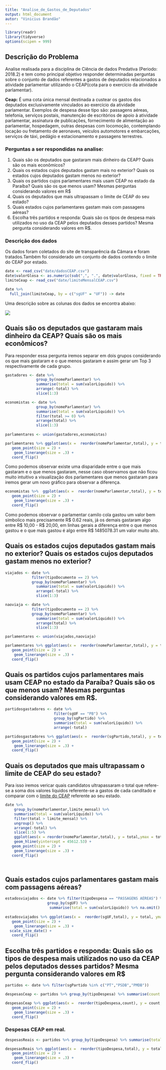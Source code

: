 ```yaml
---
title: "Analise_de_Gastos_de_Deputados"
output: html_document
autor: "Vinicius Brandão"
---
```


```r
library(readr)
library(tidyverse)
options(scipen = 999)
```
 
## Descrição do Problema
Analise realisada para a disciplina de Ciência de dados Predativa (Periodo: 2018.2) e tem como principal objetivo responder determinadas perguntas sobre o conjunto de dados referentes a gastos de deputados relacionados a atividade parlamentar utilizando o CEAP(cota para o exercício da atividade parlamentar).

**Ceap:**  É uma cota única mensal destinada a custear os gastos dos deputados exclusivamente vinculados ao exercício da atividade parlamentar. Exemplos de despesa desse tipo são: passagens aéreas, telefonia, serviços postais, manutenção de escritórios de apoio à atividade parlamentar, assinatura de publicações, fornecimento de alimentação ao parlamentar, hospedagem, outras despesas com locomoção, contemplando locação ou fretamento de aeronaves, veículos automotores e embarcações, serviços de táxi, pedágio e estacionamento e passagens terrestres.

### Perguntas a ser respondidas na analise:
1. Quais são os deputados que gastaram mais dinheiro da CEAP? Quais são os mais econômicos?
2. Quais os estados cujos deputados gastam mais no exterior? Quais os estados cujos deputados gastam menos no exterior?
3. Quais os partidos cujos parlamentares mais usam CEAP no estado da Paraíba? Quais são os que menos usam? Mesmas perguntas considerando valores em R$
4. Quais os deputados que mais ultrapassam o limite de CEAP do seu estado? 
5. Quais estados cujos parlamentares gastam mais com passagens aéreas?
6. Escolha três partidos e responda: Quais são os tipos de despesa mais utilizados no uso da CEAP pelos deputados desses partidos? Mesma pergunta considerando valores em R$.

### Descrição dos dados
 Os dados foram coletados do site de transparência da Câmara e foram tratados.Também foi considerado um conjunto de dados contendo o limite do CEAP por estado.
```r
date <- read_csv("date/dadosCEAP.csv")
date$valorGlosa <- as.numeric(sub(",", ".", date$valorGlosa, fixed = TRUE)) 
limiteCeap <- read_csv("date/limiteMensalCEAP.csv")

date %>%
  full_join(limiteCeap, by = c("sgUF" = "UF")) -> date
```

Uma descrição sobre as colunas dos dados se encontra abaixo:

![](img.png)

## Quais são os deputados que gastaram mais dinheiro da CEAP? Quais são os mais econômicos?
Para responder essa pergunta iremos separar em dois grupos considerando os que mais gastaram e o que menos gastaram e assim gerar um Top 3 respectivamente de cada grupo.

```r
gastadores <- date %>%
              group_by(nomeParlamentar) %>%
              summarise(total = sum(valorLíquido)) %>%
              arrange(-total) %>%
              slice(1:3)

economistas <- date %>%
              group_by(nomeParlamentar) %>%
              summarise(total = sum(valorLíquido)) %>%
              filter(total >= 0) %>%
              arrange(total) %>%
              slice(1:3)
  
parlamentares <- union(gastadores,economistas)

parlamentares %>% ggplot(aes(x =  reorder(nomeParlamentar,total), y = total, ymax = total, ymin = 0)) + 
   geom_point(size = 2) + 
    geom_linerange(size = .3) +
   coord_flip()

```

Como podemos observar existe uma disparidade entre o que mais gastaram e o que menos gastaram, nesse caso observamos que não ficou muito intuitivo a visualização dos parlamentares que menos gastaram para iremos gerar um novo gráfico para observar a diferença.

```r
economistas %>%  ggplot(aes(x =  reorder(nomeParlamentar,total), y = total, ymax = total, ymin = 0)) + 
   geom_point(size = 2) + 
    geom_linerange(size = .3) +
   coord_flip()

```
Como podemos observar o parlamentar camilo cola gastou um valor bem simbolico mais precisamente R$ 0.62 reais, já os demais gastaram algo entre R$ 10,00 - R$ 20,00, em linhas gerais a diferença entre o que menos gastou e o que mais gastou é algo entre R$ 1485078.31 um valor muito alto.



## Quais os estados cujos deputados gastam mais no exterior? Quais os estados cujos deputados gastam menos no exterior?

```r
viajados <- date %>%
            filter(tipoDocumento == 2) %>%
            group_by(nomeParlamentar) %>%
              summarise(total = sum(valorLíquido)) %>%
              arrange(-total) %>%
              slice(1:3)

naoviaja <- date %>%
            filter(tipoDocumento == 2) %>%
            group_by(nomeParlamentar) %>%
              summarise(total = sum(valorLíquido)) %>%
              arrange(total) %>%
              slice(1:3)

parlamentares <- union(viajados,naoviaja)

parlamentares %>% ggplot(aes(x =  reorder(nomeParlamentar,total), y = total, ymax = total, ymin = 0)) + 
   geom_point(size = 2) + 
    geom_linerange(size = .3) +
   coord_flip()
```

## Quais os partidos cujos parlamentares mais usam CEAP no estado da Paraíba? Quais são os que menos usam? Mesmas perguntas considerando valores em R$. 

```r
partidosgastadores <- date %>%
                      filter(sgUF == "PB") %>%
                      group_by(sgPartido) %>%
                      summarise(total = sum(valorLíquido)) %>%
                      arrange(-total)

partidosgastadores %>% ggplot(aes(x =  reorder(sgPartido,total), y = total, ymax = total, ymin = 0)) + 
   geom_point(size = 2) + 
    geom_linerange(size = .3) +
   coord_flip() 
```


## Quais os deputados que mais ultrapassam o limite de CEAP do seu estado?
Para isso iremos vericar quais candidatos ultrapassaram o total que refere-se a soma dos valores liquidos referente-se a gastos de cada canditado e comparar com o [limite do CEAP](http://www2.camara.leg.br/comunicacao/assessoria-de-imprensa/cota-parlamentar) referente ao seu estado.

```r
date %>% 
    group_by(nomeParlamentar,limite_mensal) %>%
    summarise(total = sum(valorLíquido)) %>%
    filter(total > limite_mensal) %>%
    ungroup() %>%
    arrange(-total) %>%
    slice(1:5) %>%
    ggplot(aes(x = reorder(nomeParlamentar,total), y = total,ymax = total, ymin = 0)) + 
    geom_hline(yintercept = 45612.53) +
   geom_point(size = 2) + 
    geom_linerange(size = .3) +
   coord_flip() 




```


## Quais estados cujos parlamentares gastam mais com passagens aéreas?

```r
estadosviajados <- date %>% filter(tipoDespesa == "PASSAGENS AÉREAS") %>% 
                   group_by(sgUF) %>%
                    summarise(total = sum(valorLíquido)) %>% na.omit() 
        
estadosviajados %>% ggplot(aes(x =  reorder(sgUF,total), y = total, ymax = total, ymin = 0)) + 
   geom_point(size = 2) + 
    geom_linerange(size = .3) +
  scale_size_date() +
   coord_flip()

```

## Escolha três partidos e responda: Quais são os tipos de despesa mais utilizados no uso da CEAP pelos deputados desses partidos? Mesma pergunta considerando valores em R$

```r
partidos <- date %>% filter(sgPartido %in% c("PT","PSDB","PMDB")) 

despesasCeap <- partidos %>% group_by(tipoDespesa) %>% summarise(count = n())

despesasCeap %>% ggplot(aes(x =  reorder(tipoDespesa,count), y = count, ymax = count, ymin = 0)) + 
   geom_point(size = 2) + 
    geom_linerange(size = .3) +
   coord_flip()
```

### Despesas CEAP em real.

```r
despesasReais <- partidos %>% group_by(tipoDespesa) %>% summarise(total = sum(valorLíquido))

despesasReais %>% ggplot(aes(x =  reorder(tipoDespesa,total), y = total, ymax = total, ymin = 0)) + 
   geom_point(size = 2) + 
    geom_linerange(size = .3) + 
   coord_flip()

```

